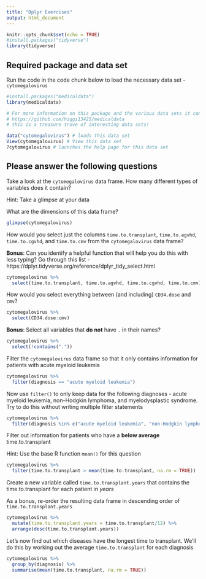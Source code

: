 ```yaml
---
title: "Dplyr Exercises"
output: html_document
---
```


```r
knitr::opts_chunk$set(echo = TRUE)
#install.packages("tidyverse")
library(tidyverse)
```

## Required package and data set

Run the code in the code chunk below to load the necessary data set - `cytomegalovirus`
```r
#install.packages("medicaldata")
library(medicaldata)

# For more information on this package and the various data sets it contains, visit -
# https://github.com/higgi13425/medicaldata
# this is a treasure trove of interesting data sets!

data("cytomegalovirus") # loads this data set 
View(cytomegalovirus) # View this data set
?cytomegalovirus # launches the help page for this data set
```

## Please answer the following questions 

Take a look at the `cytomegalovirus` data frame. How many different types of variables does it contain? 

Hint: Take a glimpse at your data  

What are the dimensions of this data frame?  

```r
glimpse(cytomegalovirus)
```

How would you select just the columns `time.to.transplant`, `time.to.agvhd`, `time.to.cgvhd`, and `time.to.cmv` from the `cytomegalovirus` data frame?

**Bonus**: Can you identify a helpful function that will help you do this with less typing? Go through this list - https://dplyr.tidyverse.org/reference/dplyr_tidy_select.html

```r
cytomegalovirus %>% 
  select(time.to.transplant, time.to.agvhd, time.to.cgvhd, time.to.cmv)
```

How would you select everything between (and including) `CD34.dose` and `cmv`?

```r
cytomegalovirus %>% 
  select(CD34.dose:cmv)
```

**Bonus**: Select all variables that **do not** have `.` in their names?

```r
cytomegalovirus %>% 
  select(!contains("."))
```

Filter the `cytomegalovirus` data frame so that it only contains information for patients with acute myeloid leukemia

```r
cytomegalovirus %>% 
  filter(diagnosis == "acute myeloid leukemia")
```

Now use `filter()` to only keep data for the following diagnoses - acute myeloid leukemia, non-Hodgkin lymphoma, and myelodysplastic syndrome. Try to do this without writing multiple filter statements 

```r
cytomegalovirus %>% 
  filter(diagnosis %in% c("acute myeloid leukemia", "non-Hodgkin lymphoma", "myelodysplastic syndrome"))
```

Filter out information for patients who have a **below average** time.to.transplant

Hint: Use the base R function `mean()` for this question  

```r
cytomegalovirus %>% 
  filter(time.to.transplant > mean(time.to.transplant, na.rm = TRUE))
```

Create a new variable called `time.to.transplant.years` that contains the time.to.transplant for each patient in *years*

As a bonus, re-order the resulting data frame in descending order of `time.to.transplant.years` 

```r
cytomegalovirus %>% 
  mutate(time.to.transplant.years = time.to.transplant/12) %>% 
  arrange(desc(time.to.transplant.years))
```

Let's now find out which diseases have the longest time to transplant. We'll do this by working out the average `time.to.transplant` for each diagnosis

```r
cytomegalovirus %>% 
  group_by(diagnosis) %>% 
  summarise(mean(time.to.transplant, na.rm = TRUE))
```